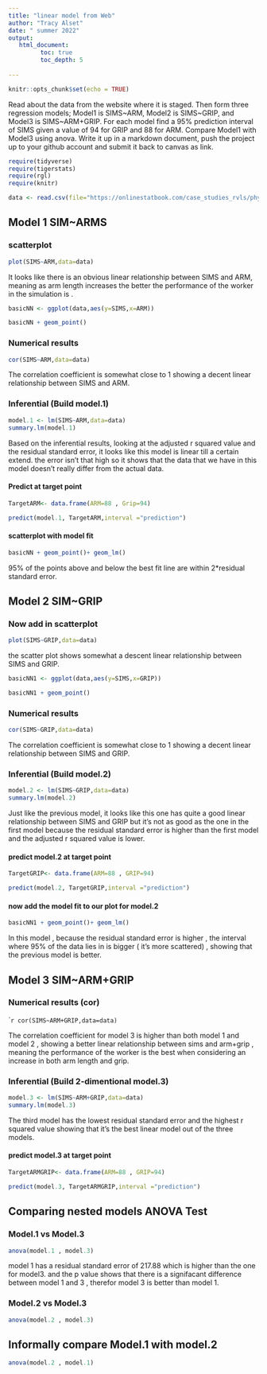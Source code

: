 ```yaml
---
title: "linear model from Web"
author: "Tracy Alset"
date: " summer 2022"
output:
   html_document:
         toc: true
         toc_depth: 5
        
---
```


```r
knitr::opts_chunk$set(echo = TRUE)
```

Read about the data from the website where it is staged.  Then form three regression models; Model1 is SIMS~ARM, Model2 is SIMS~GRIP, and Model3 is SIMS~ARM+GRIP. For each model find a 95% prediction interval of SIMS given a value of 94  for GRIP and 88 for ARM. Compare Model1 with Model3 using anova. Write it up in a markdown document, push the project up to your github account and submit it back to canvas as link. 

 


```r
require(tidyverse)
require(tigerstats)
require(rgl)
require(knitr)

```

```r
data <- read.csv(file="https://onlinestatbook.com/case_studies_rvls/physical_strength/data.txt",sep="",header=TRUE)  

```

## Model 1 SIM~ARMS
### scatterplot
```r
plot(SIMS~ARM,data=data)
```

It looks like there is an obvious linear relationship between SIMS and ARM, meaning as arm length increases the better the performance of the worker in the simulation is . 


```r
basicNN <- ggplot(data,aes(y=SIMS,x=ARM))
```
```r
basicNN + geom_point()
```



### Numerical results

```r
cor(SIMS~ARM,data=data)
```

The correlation coefficient is somewhat close to 1 showing a decent linear relationship between SIMS and ARM. 

### Inferential  (Build model.1)

```r
model.1 <- lm(SIMS~ARM,data=data)
summary.lm(model.1)
```

Based on the inferential results, looking at the adjusted r squared value and the residual standard error, it looks like this model is linear till a certain extend. the error isn't that high so it shows that the data that we have in this model doesn't really differ from the actual data.


#### Predict at target point

```r
TargetARM<- data.frame(ARM=88 , Grip=94)
```

```r
predict(model.1, TargetARM,interval ="prediction")
```


#### scatterplot with model fit
  
```r
basicNN + geom_point()+ geom_lm()
```  
  
  95% of the points above and below the best fit line are within 2*residual standard error. 
  

## Model 2 SIM~GRIP

### Now add in scatterplot
```r
plot(SIMS~GRIP,data=data)
```

the scatter plot shows somewhat a descent linear relationship between SIMS and GRIP.

```r
basicNN1 <- ggplot(data,aes(y=SIMS,x=GRIP))
```
```r
basicNN1 + geom_point()
```

### Numerical results 


```r
cor(SIMS~GRIP,data=data)
```

The correlation coefficient is somewhat close to 1 showing a decent linear relationship between SIMS and GRIP.

### Inferential  (Build model.2)
  
```r
model.2 <- lm(SIMS~GRIP,data=data)
summary.lm(model.2)
```

Just like the previous model, it looks like this one has quite a good linear relationship between SIMS and GRIP but it's not as good as the one in the first model because the residual standard error is higher than the first model and the adjusted r squared value is lower.


#### predict model.2 at target point

```r
TargetGRIP<- data.frame(ARM=88 , GRIP=94)
```

```r
predict(model.2, TargetGRIP,interval ="prediction")
```


#### now add the model fit to our plot for model.2
  
```r
basicNN1 + geom_point()+ geom_lm()
```  

In this model , because the residual standard error is higher , the interval where 95% of the data lies in is bigger ( it's more scattered) , showing that the previous model is better.


## Model 3 SIM~ARM+GRIP

### Numerical results (cor)

````r
cor(SIMS~ARM+GRIP,data=data)
```
  
The correlation coefficient for model 3 is higher than both model 1 and model 2 , showing a better linear relationship between sims and arm+grip , meaning the performance of the worker is the best when considering an increase in both arm length and grip.  
  
  
### Inferential  (Build 2-dimentional model.3)

```r
model.3 <- lm(SIMS~ARM+GRIP,data=data)
summary.lm(model.3)
```

The third model has the lowest residual standard error and the highest r squared value showing that it's the best linear model out of the three models.



#### predict model.3 at target point
```r
TargetARMGRIP<- data.frame(ARM=88 , GRIP=94)
```

```r
predict(model.3, TargetARMGRIP,interval ="prediction")
``` 

## Comparing nested models ANOVA Test

### Model.1 vs Model.3

```r
anova(model.1 , model.3)
```
model 1 has a residual standard error of 217.88 which is higher than the one for model3. and the p value shows that there is a signifacant difference between model 1 and 3 , therefor model 3 is better than model 1. 


### Model.2 vs Model.3

```r
anova(model.2 , model.3)
```

## Informally compare Model.1 with model.2
```r
anova(model.2 , model.1)
```




